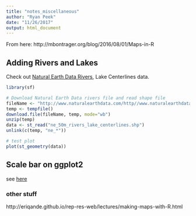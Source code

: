 ```yaml
---
title: "notes_miscellaneous"
author: "Ryan Peek"
date: "11/26/2017"
output: html_document
---
```



From here: http://mbontrager.org/blog/2016/08/01/Maps-in-R

## Adding Rivers and Lakes

Check out [Natural Earth Data Rivers](http://www.naturalearthdata.com/), Lake Centerlines data.

```r
library(sf)

# Download Natural Earth Data rivers file and read shape file
fileName <- "http://www.naturalearthdata.com/http//www.naturalearthdata.com/download/50m/physical/ne_50m_rivers_lake_centerlines.zip"
temp <- tempfile()
download.file(fileName, temp, mode="wb")
unzip(temp)
data <- st_read("ne_50m_rivers_lake_centerlines.shp")
unlink(c(temp, "ne_*"))

# test plot
plot(st_geometry(data))


```



## Scale bar on ggplot2

see [here](http://egallic.fr/scale-bar-and-north-arrow-on-a-ggplot2-map/)

### other stuff

http://eriqande.github.io/rep-res-web/lectures/making-maps-with-R.html